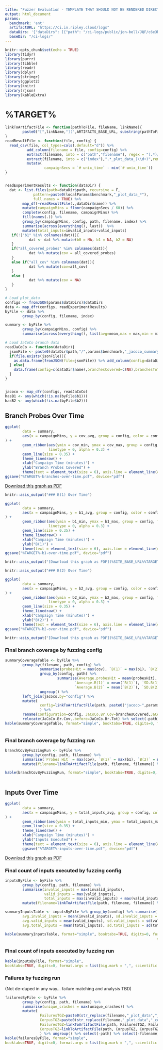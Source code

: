 ```yaml
---
title: "Fuzzer Evaluation - TEMPLATE THAT SHOULD NOT BE RENDERED DIRECTLY EXCEPT FOR DEV"
output: html_document
params:
  benchmark: 'ant'
  artifactURL: "https://ci.in.ripley.cloud/logs"
  dataDirs: '{"dataDirs": [{"path": "/ci-logs/public/jon-bell/JQF/c6e3b2417931d479104f59065da8ea85c7d07f31/Smoke test evaluation - 10 minutes, 5 trials/1604218427/2/artifacts", "name": "dummy-debug-ignore-this"}, {"name": "fast-collision-free-coverage", "path": "/ci-logs/public/jon-bell/JQF/cb70af65d5c0ac1a084c318c2b7260d6710d4ce9/Smoke test evaluation - 10 minutes, 5 trials/1607328380/1/artifacts"}, {"name": "reporting-ci", "path": "/ci-logs/public/jon-bell/JQF/8468ed5f28da5c3d79f85a1a0bcc8d8a8e7ccbd9/Smoke test evaluation - 10 minutes, 5 trials/1604384300/1/artifacts"}]}'
  baseDir: "/ci-logs/"
---
```


```r
knitr::opts_chunk$set(echo = TRUE)
library(tidyr)
library(purrr)
library(tibble)
library(readr)
library(dplyr)
library(stringr)
library(ggplot2)
library(knitr)
library(rjson)
library(kableExtra)
```

# %TARGET%
```r
linkToArtifactFile <- function(pathToFile, fileName, linkName){
        paste0("[",linkName,"](",ARTIFACTS_BASE_URL, substring(pathToFile,nchar(params$baseDir)),"/",fileName,")")
}
readResultFile <- function(file, config) {
  read_csv(file, col_types=cols(.default="d")) %>%
          add_column(filename = file, config=config) %>%
          extract(filename, into = c("path","filename"), regex = "(.*)/([^/]*_plot_data.*)") %>%
          extract(filename, into = c("index"),".*_plot_data_(\\d+)",remove=FALSE)%>%
          mutate(
                  campaignSecs = `# unix_time` - min(`# unix_time`))
}


readExperimentResults <- function(dataDir) {
  dat <- list.files(path=dataDir$path, recursive = F,
             pattern=paste0(localParams$benchmark,"_plot_data_*"),
             full.names = TRUE) %>%
        map_df(~readResultFile(.,dataDir$name)) %>%
        mutate(campaignMins = floor(campaignSecs / 60)) %>%
        complete(config, filename, campaignMins) %>%
        fill(names(.)) %>%
        group_by(campaignMins, config, path, filename, index) %>%
        summarise(across(everything(), last))  %>%
        mutate(total_inputs=invalid_inputs+valid_inputs)
   if(!("b1" %in% colnames(dat))){
           dat <- dat %>% mutate(b0 = NA, b1 = NA, b2 = NA)
   }
   if("all_covered_probes" %in% colnames(dat)){
           dat %>% mutate(cov = all_covered_probes)
   }
   else if("all_cov" %in% colnames(dat)){
           dat %>% mutate(cov=all_cov)
   }
   else {
           dat %>% mutate(cov = NA)
   }
}

# Load plot_data
configs <- fromJSON(params$dataDirs)$dataDirs
data <- map_dfr(configs, readExperimentResults)
byFile <- data %>%
        group_by(config, filename, index)

summary <- byFile %>%
        group_by(campaignMins, config) %>%
        summarise(across(everything(), list(avg=mean,max = max,min = min))) 

# Load JaCoCo branch data
readJaCoCo <- function(dataDir){
  jsonFile <- paste0(dataDir$path,"/",params$benchmark,"_jacoco_summary.json")
  if(file.exists(jsonFile)){
    as.data.frame(fromJSON(file=jsonFile)) %>% add_column(config=dataDir$name)
  } else{
    data.frame(config=c(dataDir$name),branchesCovered=c(NA),branchesTotal=c(NA))
  }
}


jacoco <- map_dfr(configs, readJaCoCo)
hasB1 <- any(which(!is.na(byFile$b1)))
hasB2 <- any(which(!is.na(byFile$b2)))
```

## Branch Probes Over Time

```r
ggplot(
        data = summary,
        aes(x = campaignMins, y = cov_avg, group = config, color = config)
) +
        geom_ribbon(aes(ymin = cov_min, ymax = cov_max, group = config, fill = config),
                    linetype = 0, alpha = 0.3) +
        geom_line(size = 0.35) +
        theme_linedraw() +
        xlab("Campaign Time (minutes)") +
        ylab("Branch Probes Covered") +
        theme(text = element_text(size = 6), axis.line = element_line(colour = "black", size = 0.01)) 
ggsave("%TARGET%-branches-over-time.pdf", device="pdf")
```

[Download this graph as PDF](%SITE_BASE_URL%%TARGET%-branches-over-time.pdf)

```r
knitr::asis_output("### B(1) Over Time") 
```

```r
ggplot(
        data = summary,
        aes(x = campaignMins, y = b1_avg, group = config, color = config)
) +
        geom_ribbon(aes(ymin = b1_min, ymax = b1_max, group = config, fill = config),
                    linetype = 0, alpha = 0.3) +
        geom_line(size = 0.35) +
        theme_linedraw() +
        xlab("Campaign Time (minutes)") +
        ylab("B(1)") +
        theme(text = element_text(size = 6), axis.line = element_line(colour = "black", size = 0.01)) 
ggsave("%TARGET%-b1-over-time.pdf", device="pdf")
```

```r
knitr::asis_output("[Download this graph as PDF](%SITE_BASE_URL%%TARGET%-b1-over-time.pdf)") 
```

```r
knitr::asis_output("### B(2) Over Time") 
```

```r
ggplot(
        data = summary,
        aes(x = campaignMins, y = b2_avg, group = config, color = config)
) +
        geom_ribbon(aes(ymin = b2_min, ymax = b2_max, group = config, fill = config),
                    linetype = 0, alpha = 0.3) +
        geom_line(size = 0.35) +
        theme_linedraw() +
        xlab("Campaign Time (minutes)") +
        ylab("B(2)") +
        theme(text = element_text(size = 6), axis.line = element_line(colour = "black", size = 0.01)) 
ggsave("%TARGET%-b2-over-time.pdf", device="pdf")
```

```r
knitr::asis_output("[Download this graph as PDF](%SITE_BASE_URL%%TARGET%-b2-over-time.pdf)") 
```

### Final branch coverage by fuzzing config
```r
summaryCoverageTable <- byFile %>%
        group_by(filename, path, config) %>%
                summarise(probesHit = max(cov), `B(1)` = max(b1), `B(2)` = max(b2)) %>%
                group_by(config, path) %>%
                        summarise(Average.probesHit = mean(probesHit), SD.probesHit = sd(probesHit),
                                `Average.B(1)` = mean(`B(1)`), `SD.B(1)` = sd(`B(1)`),
                                `Average.B(2)` = mean(`B(2)`), `SD.B(2)` = sd(`B(2)`)) %>%
                ungroup() %>%
        left_join(jacoco,by="config") %>%
        mutate(
                config=linkToArtifactFile(path, paste0("jacoco-",params$benchmark,"/"), config)
                ) %>%
        rename(Configuration=config, JaCoCo.Br.Cov=branchesCovered,JaCoCo.Br.Tot=branchesTotal)  %>%
        relocate(JaCoCo.Br.Cov,.before=JaCoCo.Br.Tot) %>% select(-path) %>% select_if(~ !all(is.na(.)))
kable(summaryCoverageTable, format="simple", booktabs=TRUE, digits=0, format.args = list(big.mark = ",",
                                                                        scientific = FALSE)) 
```

### Final branch coverage by fuzzing run
```r
branchCovByFuzzingRun <- byFile %>%
        group_by(config, path, filename) %>%
        summarise(`Probes Hit` = max(cov), `B(1)` = max(b1), `B(2)` = max(b2)) %>%
        mutate(filename=linkToArtifactFile(path, filename, filename)) %>% ungroup() %>% select(-path)  %>% select_if(~ !all(is.na(.)))

kable(branchCovByFuzzingRun, format="simple", booktabs=TRUE, digits=0, format.args = list(big.mark = ",",
                                                                         scientific = FALSE))
```


## Inputs Over Time
```r

ggplot(
        data = summary,
        aes(x = campaignMins, y = total_inputs_avg, group = config, color = config)
) +
        geom_ribbon(aes(ymin = total_inputs_min, ymax = total_inputs_max, group = config, fill = config), linetype = 0, alpha = 0.3) +
        geom_line(size = 0.35) +
        theme_linedraw() +
        xlab("Campaign Time (minutes)") +
        ylab("Inputs Executed") +
        theme(text = element_text(size = 6), axis.line = element_line(colour = "black", size = 0.01))
        ggsave("%TARGET%-inputs-over-time.pdf", device="pdf")
```

[Download this graph as PDF](%SITE_BASE_URL%%TARGET%-inputs-over-time.pdf)


### Final count of inputs executed by fuzzing config
```r
inputsByFile <- byFile %>%
        group_by(config, path, filename) %>%
        summarise(invalid_inputs = max(invalid_inputs),
                  valid_inputs = max(valid_inputs),
                  total_inputs = max(invalid_inputs) + max(valid_inputs)) %>%
        mutate(filename=linkToArtifactFile(path, filename, filename)) %>% ungroup() %>% select(-path)

summaryInputsTable <- inputsByFile %>% group_by(config) %>% summarise(
        avg.invalid_inputs = mean(invalid_inputs), sd.invalid_inputs = sd(invalid_inputs),
        avg.valid_inputs = mean(valid_inputs), sd.valid_inputs = sd(valid_inputs),
        avg.total_inputs = mean(total_inputs), sd.total_inputs = sd(total_inputs))

kable(summaryInputsTable, format="simple", booktabs=TRUE, digits=0, format.args = list(big.mark = ",",
                                                                      scientific = FALSE)) 
```

### Final count of inputs executed by fuzzing run
```r
kable(inputsByFile, format="simple",
booktabs=TRUE, digits=0, format.args = list(big.mark = ",", scientific = FALSE))
```

### Failures by fuzzing run

(Not de-duped in any way... failure matching and analysis TBD)
```r
failuresByFile <- byFile %>%
        group_by(config, path, filename) %>%
        summarise(unique_crashes = max(unique_crashes)) %>%
        mutate(
                FailuresTGZ=paste0(str_replace(filename,"_plot_data","_failures"),".tgz"),
                CorpusTGZ=paste0(str_replace(filename,"_plot_data","_corpus"),".tgz"),
                FailuresTGZ=linkToArtifactFile(path, FailuresTGZ, FailuresTGZ),
                CorpusTGZ=linkToArtifactFile(path, CorpusTGZ, CorpusTGZ)
                ) %>% ungroup() %>% select(-path) %>% select(-filename) %>% relocate(FailuresTGZ, .before = unique_crashes) %>% relocate(CorpusTGZ, .before = unique_crashes)
kable(failuresByFile, format="simple",
booktabs=TRUE, digits=0, format.args = list(big.mark = ",", scientific = FALSE))

```